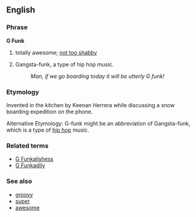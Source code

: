 ==English==

===Phrase===
'''G Funk'''
# {{adjective}} totally awesome; [[not too shabby]]
# {{abbreviation}} Gangsta-funk, a type of hip hop music.
#:''Man, if we go boarding today it will be utterly G funk!''

===Etymology===
Invented in the kitchen by Keenan Herrera while discussing a snow boarding expedition on the phone.

Alternative Etymology:  G-funk might be an abbreviation of Gangsta-funk, which is a type of [[hip hop]] music.

===Related terms===
*[[G Funkalishess]]
*[[G Funkadily]]

===See also===
*[[groovy]]
*[[super]]
*[[awesome]]